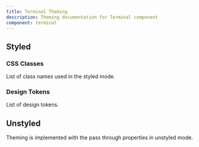 ```yaml
---
title: Terminal Theming
description: Theming documentation for Terminal component
component: terminal
---
```


## Styled

### CSS Classes

List of class names used in the styled mode.

<DocTable name="Terminal" category="style" />

### Design Tokens

List of design tokens.

<DocTable name="Terminal" category="token" />

## Unstyled

Theming is implemented with the pass through properties in unstyled mode.
